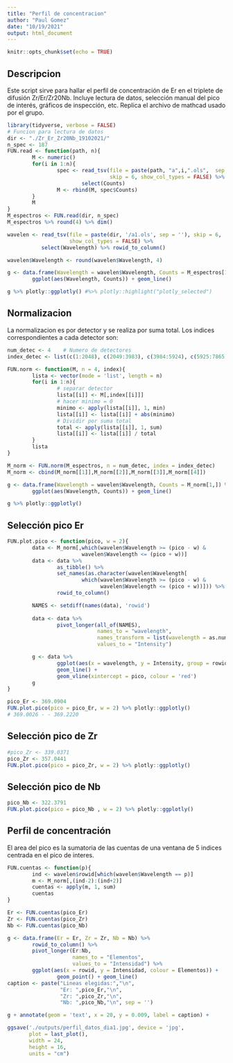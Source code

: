 ```yaml
---
title: "Perfil de concentracion"
author: "Paul Gomez"
date: "10/19/2021"
output: html_document
---
```


```r
knitr::opts_chunk$set(echo = TRUE)
```

## Descripcion

Este script sirve para hallar el perfil de concentración de Er en el triplete de difusión Zr/Er/Zr20Nb. Incluye lectura de datos, selección manual del pico de interés, gráficos de inspección, etc. Replica el archivo de mathcad usado por el grupo.

```r
library(tidyverse, verbose = FALSE)
# Funcion para lectura de datos
dir <- "./Zr_Er_Zr20Nb_19102021/"
n_spec <- 187
FUN.read <- function(path, n){
        M <- numeric()
        for(i in 1:n){
                spec <- read_tsv(file = paste(path, "a",i,".ols",  sep = ''), 
                                 skip = 6, show_col_types = FALSE) %>% 
                        select(Counts)
                M <- rbind(M, spec$Counts) 
        }
        M
}
M_espectros <- FUN.read(dir, n_spec)
M_espectros %>% round(4) %>% dim()
```

```r
wavelen <- read_tsv(file = paste(dir, '/a1.ols', sep = ''), skip = 6,
                    show_col_types = FALSE) %>% 
           select(Wavelength) %>% rowid_to_column()

wavelen$Wavelength <- round(wavelen$Wavelength, 4)

g <- data.frame(Wavelength = wavelen$Wavelength, Counts = M_espectros[1,]) %>%             rowid_to_column() %>%  
        ggplot(aes(Wavelength, Counts)) + geom_line() 

g %>% plotly::ggplotly() #%>% plotly::highlight("plotly_selected")
```

## Normalizacion

La normalizacion es por detector y se realiza por suma total. Los indices correspondientes a cada detector son:

```r
num_detec <- 4    # Numero de detectores
index_detec <- list(c(1:2048), c(2049:3983), c(3984:5924), c(5925:7865)) 

FUN.norm <- function(M, n = 4, index){
        lista <- vector(mode = 'list', length = n)
        for(i in 1:n){
                # separar detector
                lista[[i]] <- M[,index[[i]]]
                # hacer minimo = 0
                minimo <- apply(lista[[i]], 1, min)
                lista[[i]] <- lista[[i]] + abs(minimo)
                # Dividir por suma total
                total <- apply(lista[[i]], 1, sum)
                lista[[i]] <- lista[[i]] / total
        }
        lista       
}

M_norm <- FUN.norm(M_espectros, n = num_detec, index = index_detec)
M_norm <- cbind(M_norm[[1]],M_norm[[2]],M_norm[[3]],M_norm[[4]])
```

```r
g <- data.frame(Wavelength = wavelen$Wavelength, Counts = M_norm[1,]) %>%                       rowid_to_column() %>%  
        ggplot(aes(Wavelength, Counts)) + geom_line() 

g %>% plotly::ggplotly()
```

## Selección pico Er

```r
FUN.plot.pico <- function(pico, w = 2){
        data <- M_norm[,which(wavelen$Wavelength >= (pico - w) & 
                        wavelen$Wavelength <= (pico + w))]
        data <- data %>% 
                as_tibble() %>% 
                set_names(as.character(wavelen$Wavelength[
                        which(wavelen$Wavelength >= (pico - w) &
                              wavelen$Wavelength <= (pico + w))])) %>%
                rowid_to_column()

        NAMES <- setdiff(names(data), 'rowid')
        
        data <- data %>% 
                pivot_longer(all_of(NAMES), 
                             names_to = "wavelength",
                             names_transform = list(wavelength = as.numeric),
                             values_to = "Intensity")

        g <- data %>% 
                ggplot(aes(x = wavelength, y = Intensity, group = rowid)) +
                geom_line() + 
                geom_vline(xintercept = pico, colour = 'red')
        g
}
```

```r
pico_Er <- 369.0904
FUN.plot.pico(pico = pico_Er, w = 2) %>% plotly::ggplotly()
# 369.0026 - - 369.2220
```

## Selección pico de Zr

```r
#pico_Zr <- 339.0371
pico_Zr <- 357.0441
FUN.plot.pico(pico = pico_Zr, w = 2) %>% plotly::ggplotly()
```

## Selección pico de Nb

```r
pico_Nb <- 322.3791
FUN.plot.pico(pico = pico_Nb , w = 2) %>% plotly::ggplotly()
```

## Perfil de concentración

El area del pico es la sumatoria de las cuentas de una ventana de 5 indices centrada en el pico de interes.

```r
FUN.cuentas <- function(p){
        ind <- wavelen$rowid[which(wavelen$Wavelength == p)]
        m <- M_norm[,(ind-2):(ind+2)]
        cuentas <- apply(m, 1, sum)
        cuentas
}

Er <- FUN.cuentas(pico_Er)
Zr <- FUN.cuentas(pico_Zr)
Nb <- FUN.cuentas(pico_Nb)

g <- data.frame(Er = Er, Zr = Zr, Nb = Nb) %>% 
        rowid_to_column() %>% 
        pivot_longer(Er:Nb,
                     names_to = "Elementos",
                     values_to = "Intensidad") %>% 
        ggplot(aes(x = rowid, y = Intensidad, colour = Elementos)) +
                geom_point() + geom_line()
caption <- paste("Lineas elegidas:","\n",
                 "Er: ",pico_Er,"\n", 
                 "Zr: ",pico_Zr,"\n", 
                 "Nb: ",pico_Nb,"\n", sep = '')

g + annotate(geom = 'text', x = 20, y = 0.009, label = caption) +
```

```r
ggsave('./outputs/perfil_datos_dia1.jpg', device = 'jpg',
       plot = last_plot(),
       width = 24,
       height = 16,
       units = "cm")
```
